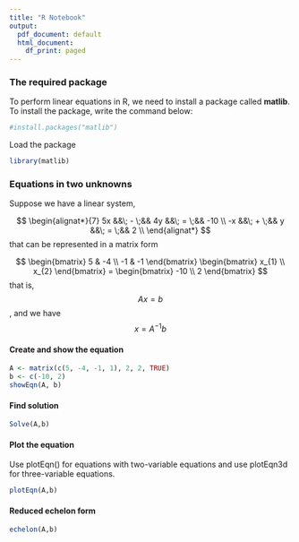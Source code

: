 ```yaml
---
title: "R Notebook"
output:
  pdf_document: default
  html_document:
    df_print: paged
---
```

### The required package
To perform linear equations in R, we need to install a package called **matlib**.
To install the package, write the command below:

```r
#install.packages("matlib")
```

Load the package
```r
library(matlib)
```


### Equations in two unknowns
Suppose we have a linear system,

$$
\begin{alignat*}{7}
5x &&\; - \;&& 4y             &&\; = \;&& -10  \\
-x &&\; + \;&& y             &&\; = \;&& 2 \\
\end{alignat*}
$$
that can be represented in a matrix form 

$$
\begin{bmatrix}
	5 & -4 \\
  -1 & -1
  \end{bmatrix}
    \begin{bmatrix}
	  x_{1} \\
    x_{2}
	\end{bmatrix}
	=
	\begin{bmatrix}
	-10 \\
	2 
	\end{bmatrix}
$$
that is, $$Ax=b$$, and we have $$ x = A^{-1}b$$

#### Create and show the equation
```r
A <- matrix(c(5, -4, -1, 1), 2, 2, TRUE)
b <- c(-10, 2)
showEqn(A, b)
```
#### Find solution
```r
Solve(A,b)
```                   


#### Plot the equation
Use plotEqn() for equations with two-variable equations and use plotEqn3d for three-variable equations.
```r
plotEqn(A,b)
```   


#### Reduced echelon form
```r
echelon(A,b)
```